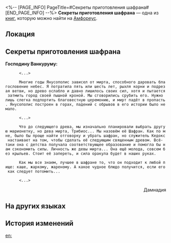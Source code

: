 <%-- [PAGE_INFO]
PageTitle=#Секреты приготовления шафрана#
[END_PAGE_INFO] --%>
{{Дополнить}}
{{Книга Инфобокс
|id           = 490
|Название     = 
|Изображение  = Предмет Книга Амфореус 2.png
|Мир          = Амфореус
|Томов        = 1
|Автор        = <!--нужно добавить-->
|Описание     = Секретное письмо чиновника. На первый взгляд выглядит как кулинарный рецепт, но при внимательном прочтении создаётся ощущение, что это зашифрованный заговор.
|Том1         = {{tx}}
|Источник1    = {{tx|Отсутствует источник}}
|Персонажи    = 
|Фракции      = 
}}
'''Секреты приготовления шафрана''' — одна из [[Книги|книг]], которую можно найти на [[Амфореус]].

==Локация==
{{Отметка карты|<!--название карты-->|<!--id отметки-->}}

==Секреты приготовления шафрана==
'''Господину Ванкуруму:'''

       <...>

       Многие годы Янусополис зависел от мирта, способного даровать благословение небес. Я потратила пять или шесть лет, рыхля корни и подрезая ветви, но древо ослабло и давно лишилось своих сил, хотя и пытается затмить город своей пышной кроной. Мы сговорились срубить его. Нужно лишь слегка подпортить благовестную церемонию, и мирт падёт в пропасть. Янусополис построен в горах, падений с обрывов в его истории было немало.

       <...>

       Что до следующего древа, мы изначально планировали выбрать другую марионетку, но дева мирта, Трибиос... Мы назовём её Шафран. Как по мне, было бы проще найти отговорку и убрать шафран, но служитель Кедокс настаивает на том, чтобы сделать её следующим священным древом. Всё-таки она с детства получала соответствующее образование и помогла бы нам сэкономить силы. Личность же девы мирта... Она ещё молода, совсем без крыльев. Стоит её запереть, и сила оракула будет в наших руках.

       Как мы все знаем, лучшее в шафране то, что он подходит к любой пище: каше, жаркому, жареному. А какое чудное блюдо получится, если его как следует потомить...

       <...>

<div align="right">Дамнадия</div>

==На других языках==
{{На других языках
|en   = Saffron Secret Recipes
|zhs  = 番红蕊秘制法
|zht  = 番紅蕊秘製法
|ja   = サフランの花蕊の調理法
|ko   = 사프란 제작 비법
|es   = Receta secreta del alafrán
|fr   = Methode secrète de préparation du safran
|ru   = Секреты приготовления шафрана
|th   = สูตรลับการทำเกสรหญ้าฝรั่น
|vi   = Công Thức Bí Mật Saffron
|de   = Geheimrezepte mit Safran
|id   = Resep Rahasia Saffron
|pt   = Receitas Secretas de Açafrão
}}

==История изменений==
{{История изменений|3.5}}

[[en:]]